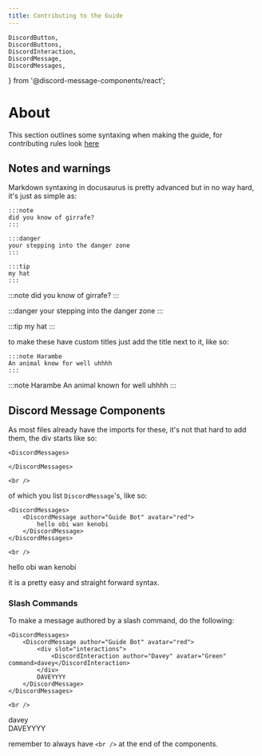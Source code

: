 ```yaml
---
title: Contributing to the Guide
---
```


    DiscordButton,
    DiscordButtons,
    DiscordInteraction,
    DiscordMessage,
    DiscordMessages,
} from '@discord-message-components/react';

# About
This section outlines some syntaxing when making the guide,
for contributing rules look [here](https://github.com/Pycord-Development/guide/blob/master/.github/CONTRIBUTING.md)

## Notes and warnings

Markdown syntaxing in docusaurus is pretty advanced but in no way hard,
it's just as simple as:
```
:::note
did you know of girrafe?
:::

:::danger
your stepping into the danger zone
:::

:::tip
my hat
:::
```
:::note
did you know of girrafe?
:::

:::danger
your stepping into the danger zone
:::

:::tip
my hat
:::

to make these have custom titles just add the title next to it, like so:
```
:::note Harambe
An animal know for well uhhhh
:::
```
:::note Harambe
An animal known for well uhhhh
:::

## Discord Message Components
As most files already have the imports for these, it's not that hard to add them,
the div starts like so:

```
<DiscordMessages>

</DiscordMessages>

<br />
```
of which you list `DiscordMessage`'s, like so:

```
<DiscordMessages>
    <DiscordMessage author="Guide Bot" avatar="red">
        hello obi wan kenobi
    </DiscordMessage>
</DiscordMessages>

<br />
```
<DiscordMessages>
    <DiscordMessage author="Guide Bot" avatar="red">
        hello obi wan kenobi
    </DiscordMessage>
</DiscordMessages>

<br />

it is a pretty easy and straight forward syntax.

### Slash Commands
To make a message authored by a slash command, do the following:

```
<DiscordMessages>
    <DiscordMessage author="Guide Bot" avatar="red">
        <div slot="interactions">
            <DiscordInteraction author="Davey" avatar="Green" command>davey</DiscordInteraction>
        </div>
        DAVEYYYY
    </DiscordMessage>
</DiscordMessages>

<br />
```
<DiscordMessages>
    <DiscordMessage author="Guide Bot" avatar="red">
        <div slot="interactions">
            <DiscordInteraction author="Davey" avatar="Green" command>davey</DiscordInteraction>
        </div>
        DAVEYYYY
    </DiscordMessage>
</DiscordMessages>

<br />

remember to always have `<br />` at the end of the components.